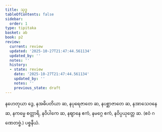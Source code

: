```yaml
---
title: သုဒ္ဓ
tableOfContents: false
sidebar:
  order: 1
type: tipitaka
basket: ab
book: p2
review:
  current: review
  updated: '2025-10-27T21:47:44.561134'
  updated_by: ''
  notes: ''
  history:
  - state: review
    date: '2025-10-27T21:47:44.561134'
    updated_by: ''
    notes: ''
    previous_state: draft
---
```



<ReviewStatus review={frontmatter.review} showDetails={true} />

<HypothesisAnnotation frontmatter={frontmatter} />

<DynamicBreadcrumb />

<Division number="93" book="p2" e="ch" v="38" p="36">

<Paragraph number="250" book="p2">
နဟေတုယာ ဒွေ, နအဓိပတိယာ ဆ, နပုရေဇာတေ ဆ, နပစ္ဆာဇာတေ ဆ, နအာသေဝနေ ဆ, နကမ္မေ စတ္တာရိ, နဝိပါကေ ဆ, နဈာနေ ဧကံ, နမဂ္ဂေ ဧကံ, နဝိပ္ပယုတ္တေ ဆ. (ဧဝံ ဂဏေတဗ္ဗံ.)

</Paragraph>
</Division>

<Paragraph number="251" type="center" book="p2">
ပစ္စနီယံ.
</Paragraph>